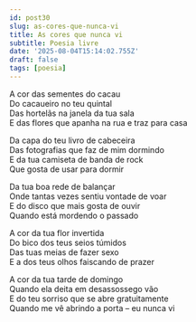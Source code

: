 ```yaml
---
id: post30
slug: as-cores-que-nunca-vi
title: As cores que nunca vi
subtitle: Poesia livre
date: '2025-08-04T15:14:02.755Z'
draft: false
tags: [poesia]
---
```


A cor das sementes do cacau  
Do cacaueiro no teu quintal  
Das hortelãs na janela da tua sala  
E das flores que apanha na rua e traz para casa

Da capa do teu livro de cabeceira  
Das fotografias que faz de mim dormindo  
E da tua camiseta de banda de rock  
Que gosta de usar para dormir

Da tua boa rede de balançar  
Onde tantas vezes sentiu vontade de voar  
E do disco que mais gosta de ouvir  
Quando está mordendo o passado  

A cor da tua flor invertida  
Do bico dos teus seios túmidos  
Das tuas meias de fazer sexo  
E a dos teus olhos faiscando de prazer

A cor da tua tarde de domingo  
Quando ela deita em desassossego vão  
E do teu sorriso que se abre gratuitamente  
Quando me vê abrindo a porta – eu nunca vi

